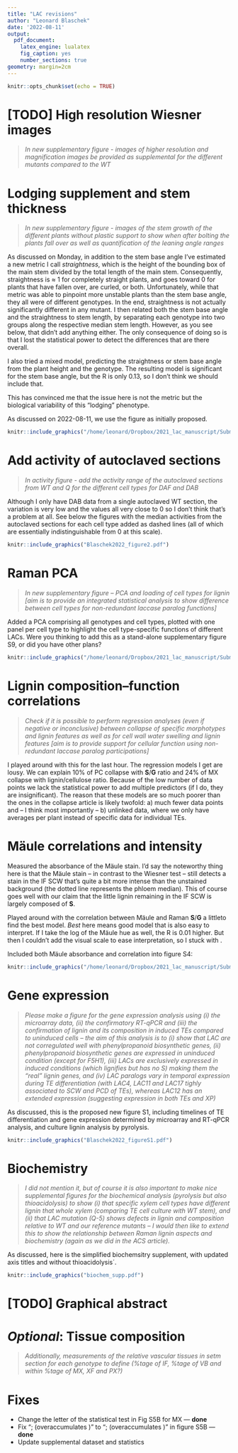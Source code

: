 ```yaml
---
title: "LAC revisions"
author: "Leonard Blaschek"
date: '2022-08-11'
output: 
  pdf_document:
    latex_engine: lualatex
    fig_caption: yes
    number_sections: true
geometry: margin=2cm
---
```


```r
knitr::opts_chunk$set(echo = TRUE)
```

\tableofcontents

\newpage

# [TODO] High resolution Wiesner images

> *In new supplementary figure - images of higher resolution and magnification images be provided as supplemental for the different mutants compared to the WT*

# Lodging supplement and stem thickness 

> *In new supplementary figure - images of the stem growth of the different plants without plastic support to show when after bolting the plants fall over as well as quantification of the leaning angle ranges*

As discussed on Monday, in addition to the stem base angle I've estimated a new metric I call *straightness*, which is the height of the bounding box of the main stem divided by the total length of the main stem. Consequently, straightness is $\approx$ 1 for completely straight plants, and goes toward 0 for plants that have fallen over, are curled, or both. Unfortunately, while that metric was able to pinpoint more unstable plants than the stem base angle, they all were of different genotypes. In the end, straightness is not actually significantly different in any mutant. I then related both the stem base angle and the straightness to stem length, by separating each genotype into two groups along the respective median stem length. However, as you see below, that didn't add anything either. The only consequence of doing so is that I lost the statistical power to detect the differences that are there overall.

I also tried a mixed model, predicting the straightness or stem base angle from the plant height and the genotype. The resulting model is significant for the stem base angle, but the R\textsuperscript{2} is only 0.13, so I don't think we should include that.

This has convinced me that the issue here is not the metric but the biological variability of this "lodging" phenotype. 

As discussed on 2022-08-11, we use the figure as initially proposed.

```r
knitr::include_graphics("/home/leonard/Dropbox/2021_lac_manuscript/Submission/PlantCell_revised/supplementary/Blaschek2022_figureS2.pdf")
```

# Add activity of autoclaved sections

> *In activity figure - add the activity range of the autoclaved sections from WT and Q for the different cell types for DAF and DAB*

Although I only have DAB data from a single autoclaved WT section, the variation is very low and the values all very close to 0 so I don't think that's a problem at all. See below the figures with the median activities from the autoclaved sections for each cell type added as dashed lines (all of which are essentially indistinguishable from 0 at this scale).

```r
knitr::include_graphics("Blaschek2022_figure2.pdf")
```

# Raman PCA

> *In new supplementary figure – PCA and loading of cell types for lignin [aim is to provide an integrated statistical analysis to show difference between cell types for non-redundant laccase paralog functions]*

Added a PCA comprising all genotypes and cell types, plotted with one panel per cell type to highlight the cell type-specific functions of different LACs. Were you thinking to add this as a stand-alone supplementary figure S9, or did you have other plans?

```r
knitr::include_graphics("/home/leonard/Dropbox/2021_lac_manuscript/Submission/PlantCell_revised/edits/celltype_PCAs.pdf")
```

# Lignin composition--function correlations 

> *Check if it is possible to perform regression analyses (even if negative or inconclusive) between collapse of specific morphotypes and lignin features as well as for cell wall water swelling and lignin features [aim is to provide support for cellular function using non-redundant laccase paralog participations]*

I played around with this for the last hour. The regression models I get are lousy. We can explain 10% of PC collapse with **S**/**G** ratio and 24% of MX collapse with lignin/cellulose ratio. Because of the low number of data points we lack the statistical power to add multiple predictors (if I do, they are insignificant). The reason that these models are so much poorer than the ones in the collapse article is likely twofold: a) much fewer data points and -- I think most importantly -- b) unlinked data, where we only have averages per plant instead of specific data for individual TEs.

# Mäule correlations and intensity

Measured the absorbance of the Mäule stain. I'd say the noteworthy thing here is that the Mäule stain -- in contrast to the Wiesner test -- still detects a stain in the IF SCW that's quite a bit more intense than the unstained background (the dotted line represents the phloem median). This of course goes well with our claim that the little lignin remaining in the IF SCW is largely composed of **S**.

Played around with the correlation between Mäule and Raman **S**/**G** a littleto find the best model. *Best* here means good model that is also easy to interpret. If I take the log of the Mäule hue as well, the R\textsuperscript{2} is 0.01 higher. But then I couldn't add the visual scale to ease interpretation, so I stuck with \texttt{hue\textasciitilde ln(S/G)}.

Included both Mäule absorbance and correlation into figure S4:

```r
knitr::include_graphics("/home/leonard/Dropbox/2021_lac_manuscript/Submission/PlantCell_revised/supplementary/Blaschek2022_figureS4.pdf")
```

# Gene expression

> *Please make a figure for the gene expression analysis using (i) the microarray data, (ii) the confirmatory RT-qPCR and (iii) the confirmation of lignin and its composition in induced TEs compared to uninduced cells – the aim of this analysis is to (i) show that LAC are not corregulated well with phenylpropanoid biosynthetic genes, (ii) phenylpropanoid biosynthetic genes are expressed in uninduced condition (except for F5H1), (iii) LACs are exclusively expressed in induced conditions (which lignifies but has no S) making them the “real” lignin genes, and (iv) LAC paralogs vary in temporal expression during TE differentiation (with LAC4, LAC11 and LAC17 tighly associated to SCW and PCD of TEs), whereas LAC12 has an extended expression (suggesting expression in both TEs and XP)*

As discussed, this is the proposed new figure S1, including timelines of TE differentiation and gene expression determined by microarray and RT-qPCR analysis, and culture lignin analysis by pyrolysis.

```r
knitr::include_graphics("Blaschek2022_figureS1.pdf")
```

# Biochemistry

> *I did not mention it, but of course it is also important to make nice supplemental figures for the biochemical analysis (pyrolysis but also thioacidolysis) to show (i) that specific xylem cell types have different lignin that whole xylem (comparing TE cell culture with WT stem), and (ii) that LAC mutation (Q-5) shows defects in lignin and composition relative to WT and our reference mutants – I would then like to extend this to show the relationship between Raman lignin aspects and biochemistry (again as we did in the ACS article).* 

As discussed, here is the simplified biochemsitry supplement, with updated axis titles and without thioacidolysis´.

```r
knitr::include_graphics("biochem_supp.pdf")
```

# [TODO] Graphical abstract

# *Optional*: Tissue composition

> *Additionally, measurements of the relative vascular tissues in setm section for each genotype to define (%tage of IF, %tage of VB and within %tage of MX, XF and PX?)*

# Fixes

- Change the letter of the statistical test in Fig S5B for MX --- **done**
- Fix "\textit{cad4};\textit{5} (overaccumulates \textbf{G}\textsubscript{CHO\textcolor{red}{H}})" to "\textit{cad4};\textit{5} (overaccumulates \textbf{G}\textsubscript{CHO})" in figure S5B --- **done**
- Update supplemental dataset and statistics

